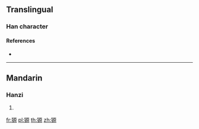 ==Translingual==

===Han character===
{{Han char|rn=94|rad=犬|as=10|sn=13|four=41296|canj=KHMHF|ids=⿰犭原}}

====References====
* {{Han ref|kx=0716.310|dkj=20596|dj=1128.160|hdz=21362.100|uh=7342|ud=29506|bh=DEAB|bd=57003}}

----

==Mandarin==

===Hanzi===
{{cmn-hanzi|pin=[[huán]] ([[huan2]]), [[yuán]] ([[yuan2]])|wg=huan<sup>2</sup>, yüan<sup>2</sup>}}

# {{defn|lang=cmn|sort=犬10}}

[[fr:獂]]
[[pl:獂]]
[[th:獂]]
[[zh:獂]]